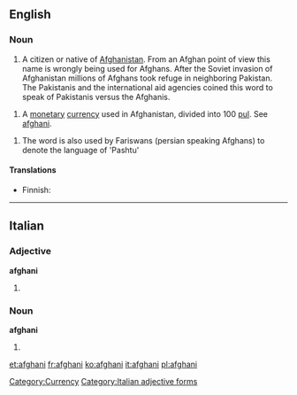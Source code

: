 {{also|Afghani}}
==English==

===Noun===
{{wikipedia|Afghan afghani}}
{{en-noun}}

# A citizen or native of [[Afghanistan]]. From an Afghan point of view this name is wrongly being used for Afghans. After the Soviet invasion of Afghanistan millions of Afghans took refuge in neighboring Pakistan. The Pakistanis and the international aid agencies coined this word to speak of Pakistanis versus the Afghanis. 

# {{usually|lowercase}} A [[monetary]] [[currency]] used in Afghanistan, divided into 100 [[pul]].  See [[afghani]].

# The word is also used by Fariswans (persian speaking Afghans) to denote the language of 'Pashtu'

====Translations====
* Finnish: {{t-|fi|afgaani}}

[[Category:Currency]]

----

==Italian==

===Adjective===
'''afghani''' {{m}}

# {{plural of|afghano#Adjective|afghano|lang=Italian}}

===Noun===
'''afghani''' {{m}}

# {{plural of|afghano|lang=Italian}}

[[Category:Italian adjective forms]]

[[et:afghani]]
[[fr:afghani]]
[[ko:afghani]]
[[it:afghani]]
[[pl:afghani]]